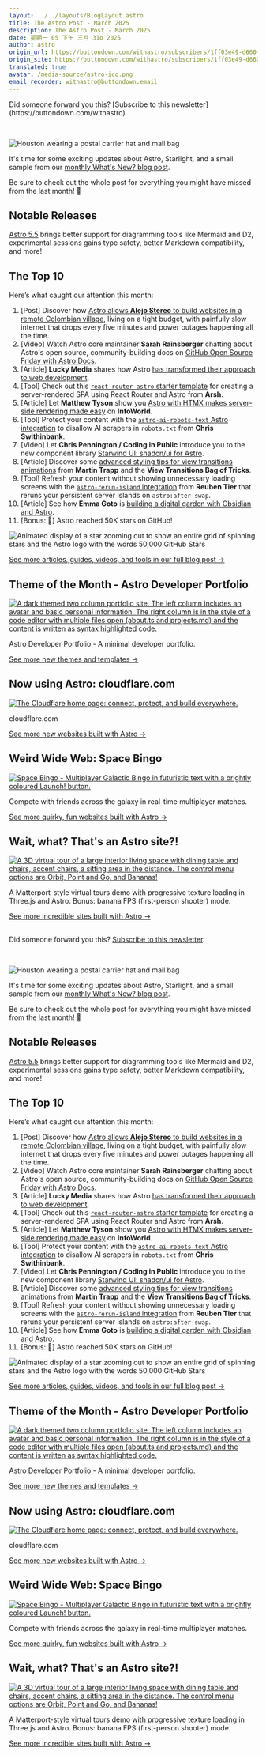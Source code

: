 ```yaml
---
layout: ../../layouts/BlogLayout.astro
title: The Astro Post - March 2025
description: The Astro Post - March 2025
date: 星期一 05 下午 三月 31o 2025
author: astro
origin_url: https://buttondown.com/withastro/subscribers/1ff03e49-d660-4176-b262-10aa6ed7fd70/archive/the-astro-post-march-2025
origin_site: https://buttondown.com/withastro/subscribers/1ff03e49-d660-4176-b262-10aa6ed7fd70/archive/the-astro-post-march-2025
translated: true
avatar: /media-source/astro-ico.png
email_recorder: withastro@buttondown.email
---
```



<Reference client:only="react" title="The Astro Post - March 2025" url="https://buttondown.com/withastro/subscribers/1ff03e49-d660-4176-b262-10aa6ed7fd70/archive/the-astro-post-march-2025" />

<Detail client:only="react">
	Did someone forward you this? [Subscribe to this newsletter](https://buttondown.com/withastro).

‌​‍‎‏﻿ ‌​‍‎‏﻿ ‌​‍‎‏﻿ ‌​‍‎‏﻿ ‌​‍‎‏﻿ ‌​‍‎‏﻿ ‌​‍‎‏﻿ ‌​‍‎‏﻿ ‌​‍‎‏﻿ ‌​‍‎‏﻿ ‌​‍‎‏﻿ ‌​‍‎‏﻿ ‌​‍‎‏﻿ ‌​‍‎‏﻿ ‌​‍‎‏﻿ ‌​‍‎‏﻿ ‌​‍‎‏﻿ ‌​‍‎‏﻿ ‌​‍‎‏﻿ ‌​‍‎‏﻿ ‌​‍‎‏﻿ ‌​‍‎‏﻿ ‌​‍‎‏﻿ ‌​‍‎‏﻿ ‌​‍‎‏﻿ ‌​‍‎‏﻿ ‌​‍‎‏﻿ ‌​‍‎‏﻿ ‌​‍‎‏﻿ ‌​‍‎‏﻿ ‌​‍‎‏﻿ ‌​‍‎‏﻿ ‌​‍‎‏﻿ ‌​‍‎‏﻿ ‌​‍‎‏﻿ ‌​‍‎‏﻿ ‌​‍‎‏﻿ ‌​‍‎‏﻿ ‌​‍‎‏﻿ ‌​‍‎‏﻿ ‌​‍‎‏﻿ ‌​‍‎‏﻿ ‌​‍‎‏﻿ ‌​‍‎‏﻿ ‌​‍‎‏﻿ ‌​‍‎‏﻿ ‌​‍‎‏﻿ ‌​‍‎‏﻿ ‌​‍‎‏﻿ ‌​‍‎‏﻿ ‌​‍‎‏﻿ ‌​‍‎‏﻿ ‌​‍‎‏﻿ ‌​‍‎‏﻿ ‌​‍‎‏﻿ ‌​‍‎‏﻿ ‌​‍‎‏﻿ ‌​‍‎‏﻿

![Houston wearing a postal carrier hat and mail bag](https://assets.buttondown.email/images/f90b2d6c-7283-474b-b7a8-b423bef2d352.png?w=450)

It's time for some exciting updates about Astro, Starlight, and a small sample from our [monthly What's New? blog post](https://buttondown.com/c/MjNjZDQ2YjQtNzA4Yi00Y2U0LTkzOTMtOTkyNmE5N2ViYTU5fDFmZjAzZTQ5LWQ2NjAtNDE3Ni1iMjYyLTEwYWE2ZWQ3ZmQ3MHxodHRwczovL2FzdHJvLmJ1aWxkL2Jsb2cvd2hhdHMtbmV3LW1hcmNoLTIwMjUvP3V0bV9zb3VyY2U9d2l0aGFzdHJvJnV0bV9tZWRpdW09ZW1haWwmdXRtX2NhbXBhaWduPXRoZS1hc3Ryby1wb3N0LW1hcmNoLTIwMjU).

Be sure to check out the whole post for everything you might have missed from the last month! 🚀

## Notable Releases

[Astro 5.5](https://buttondown.com/c/MjNjZDQ2YjQtNzA4Yi00Y2U0LTkzOTMtOTkyNmE5N2ViYTU5fDFmZjAzZTQ5LWQ2NjAtNDE3Ni1iMjYyLTEwYWE2ZWQ3ZmQ3MHxodHRwczovL2FzdHJvLmJ1aWxkL2Jsb2cvYXN0cm8tNTUwLz91dG1fc291cmNlPXdpdGhhc3RybyZ1dG1fbWVkaXVtPWVtYWlsJnV0bV9jYW1wYWlnbj10aGUtYXN0cm8tcG9zdC1tYXJjaC0yMDI1) brings better support for diagramming tools like Mermaid and D2, experimental sessions gains type safety, better Markdown compatibility, and more!

## The Top 10

Here’s what caught our attention this month:

1.  \[Post\] Discover how [Astro allows **Alejo Stereo** to build websites in a remote Colombian village](https://buttondown.com/c/MjNjZDQ2YjQtNzA4Yi00Y2U0LTkzOTMtOTkyNmE5N2ViYTU5fDFmZjAzZTQ5LWQ2NjAtNDE3Ni1iMjYyLTEwYWE2ZWQ3ZmQ3MHxodHRwczovL3d3dy5saW5rZWRpbi5jb20vZmVlZC91cGRhdGUvdXJuOmxpOmFjdGl2aXR5OjczMDM4MDQxMTM2NjQ3ODY0MzQvP3V0bV9zb3VyY2U9d2l0aGFzdHJvJnV0bV9tZWRpdW09ZW1haWwmdXRtX2NhbXBhaWduPXRoZS1hc3Ryby1wb3N0LW1hcmNoLTIwMjU), living on a tight budget, with painfully slow internet that drops every five minutes and power outages happening all the time.
2.  \[Video\] Watch Astro core maintainer **Sarah Rainsberger** chatting about Astro's open source, community-building docs on [GitHub Open Source Friday with Astro Docs](https://buttondown.com/c/MjNjZDQ2YjQtNzA4Yi00Y2U0LTkzOTMtOTkyNmE5N2ViYTU5fDFmZjAzZTQ5LWQ2NjAtNDE3Ni1iMjYyLTEwYWE2ZWQ3ZmQ3MHxodHRwczovL3d3dy55b3V0dWJlLmNvbS93YXRjaD92PTNjSmdYZnk1UG1nJnV0bV9zb3VyY2U9d2l0aGFzdHJvJnV0bV9tZWRpdW09ZW1haWwmdXRtX2NhbXBhaWduPXRoZS1hc3Ryby1wb3N0LW1hcmNoLTIwMjU).
3.  \[Article\] **Lucky Media** shares how Astro [has transformed their approach to web development](https://buttondown.com/c/MjNjZDQ2YjQtNzA4Yi00Y2U0LTkzOTMtOTkyNmE5N2ViYTU5fDFmZjAzZTQ5LWQ2NjAtNDE3Ni1iMjYyLTEwYWE2ZWQ3ZmQ3MHxodHRwczovL3d3dy5sdWNreW1lZGlhLmRldi9ibG9nL3doeS1kby13ZS11c2UtYXN0cm8/dXRtX3NvdXJjZT13aXRoYXN0cm8mdXRtX21lZGl1bT1lbWFpbCZ1dG1fY2FtcGFpZ249dGhlLWFzdHJvLXBvc3QtbWFyY2gtMjAyNQ).
4.  \[Tool\] Check out this [`react-router-astro` starter template](https://buttondown.com/c/MjNjZDQ2YjQtNzA4Yi00Y2U0LTkzOTMtOTkyNmE5N2ViYTU5fDFmZjAzZTQ5LWQ2NjAtNDE3Ni1iMjYyLTEwYWE2ZWQ3ZmQ3MHxodHRwczovL2dpdGh1Yi5jb20vbGlsbmFzeS9yZWFjdC1yb3V0ZXItYXN0cm8/dXRtX3NvdXJjZT13aXRoYXN0cm8mdXRtX21lZGl1bT1lbWFpbCZ1dG1fY2FtcGFpZ249dGhlLWFzdHJvLXBvc3QtbWFyY2gtMjAyNQ) for creating a server-rendered SPA using React Router and Astro from **Arsh**.
5.  \[Article\] Let **Matthew Tyson** show you [Astro with HTMX makes server-side rendering made easy](https://buttondown.com/c/MjNjZDQ2YjQtNzA4Yi00Y2U0LTkzOTMtOTkyNmE5N2ViYTU5fDFmZjAzZTQ5LWQ2NjAtNDE3Ni1iMjYyLTEwYWE2ZWQ3ZmQ3MHxodHRwczovL3d3dy5pbmZvd29ybGQuY29tL2FydGljbGUvMzg0NzEzMS9hc3Ryby13aXRoLWh0bXgtc2VydmVyLXNpZGUtcmVuZGVyaW5nLW1hZGUtZWFzeS5odG1sP3V0bV9zb3VyY2U9d2l0aGFzdHJvJnV0bV9tZWRpdW09ZW1haWwmdXRtX2NhbXBhaWduPXRoZS1hc3Ryby1wb3N0LW1hcmNoLTIwMjU) on **InfoWorld**.
6.  \[Tool\] Protect your content with the [`astro-ai-robots-text` Astro integration](https://buttondown.com/c/MjNjZDQ2YjQtNzA4Yi00Y2U0LTkzOTMtOTkyNmE5N2ViYTU5fDFmZjAzZTQ5LWQ2NjAtNDE3Ni1iMjYyLTEwYWE2ZWQ3ZmQ3MHxodHRwczovL2RlbHVjaXMuZ2l0aHViLmlvL2FzdHJvLWFpLXJvYm90cy10eHQvP3V0bV9zb3VyY2U9d2l0aGFzdHJvJnV0bV9tZWRpdW09ZW1haWwmdXRtX2NhbXBhaWduPXRoZS1hc3Ryby1wb3N0LW1hcmNoLTIwMjU) to disallow AI scrapers in `robots.txt` from **Chris Swithinbank**.
7.  \[Video\] Let **Chris Pennington / Coding in Public** introduce you to the new component library [Starwind UI: shadcn/ui for Astro](https://buttondown.com/c/MjNjZDQ2YjQtNzA4Yi00Y2U0LTkzOTMtOTkyNmE5N2ViYTU5fDFmZjAzZTQ5LWQ2NjAtNDE3Ni1iMjYyLTEwYWE2ZWQ3ZmQ3MHxodHRwczovL3d3dy55b3V0dWJlLmNvbS93YXRjaD92PVdVTkd2MHVKUEJRJnV0bV9zb3VyY2U9d2l0aGFzdHJvJnV0bV9tZWRpdW09ZW1haWwmdXRtX2NhbXBhaWduPXRoZS1hc3Ryby1wb3N0LW1hcmNoLTIwMjU).
8.  \[Article\] Discover some [advanced styling tips for view transitions animations](https://buttondown.com/c/MjNjZDQ2YjQtNzA4Yi00Y2U0LTkzOTMtOTkyNmE5N2ViYTU5fDFmZjAzZTQ5LWQ2NjAtNDE3Ni1iMjYyLTEwYWE2ZWQ3ZmQ3MHxodHRwczovL2V2ZW50cy0zYmcucGFnZXMuZGV2L2pvdHRlci9zdHlsaW5nLz91dG1fc291cmNlPXdpdGhhc3RybyZ1dG1fbWVkaXVtPWVtYWlsJnV0bV9jYW1wYWlnbj10aGUtYXN0cm8tcG9zdC1tYXJjaC0yMDI1) from **Martin Trapp** and the **View Transitions Bag of Tricks**.
9.  \[Tool\] Refresh your content without showing unnecessary loading screens with the [`astro-rerun-island` integration](https://buttondown.com/c/MjNjZDQ2YjQtNzA4Yi00Y2U0LTkzOTMtOTkyNmE5N2ViYTU5fDFmZjAzZTQ5LWQ2NjAtNDE3Ni1iMjYyLTEwYWE2ZWQ3ZmQ3MHxodHRwczovL2dpdGh1Yi5jb20vVGhlT3R0ZXJsb3JkL2FzdHJvLXJlcnVuLWlzbGFuZD91dG1fc291cmNlPXdpdGhhc3RybyZ1dG1fbWVkaXVtPWVtYWlsJnV0bV9jYW1wYWlnbj10aGUtYXN0cm8tcG9zdC1tYXJjaC0yMDI1) from **Reuben Tier** that reruns your persistent server islands on `astro:after-swap`.
10.  \[Article\] See how **Emma Goto** is [building a digital garden with Obsidian and Astro](https://buttondown.com/c/MjNjZDQ2YjQtNzA4Yi00Y2U0LTkzOTMtOTkyNmE5N2ViYTU5fDFmZjAzZTQ5LWQ2NjAtNDE3Ni1iMjYyLTEwYWE2ZWQ3ZmQ3MHxodHRwczovL3d3dy5lbWdvdG8uY29tL29ic2lkaWFuLWRpZ2l0YWwtZ2FyZGVuLz91dG1fc291cmNlPXdpdGhhc3RybyZ1dG1fbWVkaXVtPWVtYWlsJnV0bV9jYW1wYWlnbj10aGUtYXN0cm8tcG9zdC1tYXJjaC0yMDI1).
11.  \[Bonus: 📰\] Astro reached 50K stars on GitHub!

![Animated display of a star zooming out to show an entire grid of spinning stars and the Astro logo with the words 50,000 GitHub Stars](https://lh3.googleusercontent.com/pw/AP1GczPSvI9T8DjIdfEs0uGELJs7Q0YehtMkVf3bXyTmOFcBav1TXlfNWM_IlHJ0y6nZ_6jADhJIZoSEpVzxzroIRWN2DCCEyryiPLce60CEyXOl-pngEnfJ5kL7qlGnzK0VADo6AYJcWMmiF249EUb_wjB_UYw=w450-h450-s-no-gm?authuser=0)

[See more articles, guides, videos, and tools in our full blog post →](https://buttondown.com/c/MjNjZDQ2YjQtNzA4Yi00Y2U0LTkzOTMtOTkyNmE5N2ViYTU5fDFmZjAzZTQ5LWQ2NjAtNDE3Ni1iMjYyLTEwYWE2ZWQ3ZmQ3MHxodHRwczovL2FzdHJvLmJ1aWxkL2Jsb2cvd2hhdHMtbmV3LW1hcmNoLTIwMjUvP3V0bV9zb3VyY2U9d2l0aGFzdHJvJnV0bV9tZWRpdW09ZW1haWwmdXRtX2NhbXBhaWduPXRoZS1hc3Ryby1wb3N0LW1hcmNoLTIwMjUjY29udGVudA)

## Theme of the Month - Astro Developer Portfolio

[![A dark themed two column portfolio site. The left column includes an avatar and basic personal information. The right column is in the style of a code editor with multiple files open (about.ts and projects.md) and the content is written as syntax highlighted code.](https://astro.build/_image?href=https%3A%2F%2Fstorage.googleapis.com%2Fdev-portal-bucket%2F3t2m9e8q4pcqpi5leh3glzu2fr29wbff1ah7bo.webp&w=1600&h=900&f=webp&?w=960&fit=max)](https://buttondown.com/c/MjNjZDQ2YjQtNzA4Yi00Y2U0LTkzOTMtOTkyNmE5N2ViYTU5fDFmZjAzZTQ5LWQ2NjAtNDE3Ni1iMjYyLTEwYWE2ZWQ3ZmQ3MHxodHRwczovL2FzdHJvLmJ1aWxkL3RoZW1lcy9kZXRhaWxzL2FzdHJvLWRldmVsb3Blci1wb3J0Zm9saW8tdGVtcGxhdGUvP3V0bV9zb3VyY2U9d2l0aGFzdHJvJnV0bV9tZWRpdW09ZW1haWwmdXRtX2NhbXBhaWduPXRoZS1hc3Ryby1wb3N0LW1hcmNoLTIwMjU)

Astro Developer Portfolio - A minimal developer portfolio.

[See more new themes and templates →](https://buttondown.com/c/MjNjZDQ2YjQtNzA4Yi00Y2U0LTkzOTMtOTkyNmE5N2ViYTU5fDFmZjAzZTQ5LWQ2NjAtNDE3Ni1iMjYyLTEwYWE2ZWQ3ZmQ3MHxodHRwczovL2FzdHJvLmJ1aWxkL2Jsb2cvd2hhdHMtbmV3LW1hcmNoLTIwMjUvP3V0bV9zb3VyY2U9d2l0aGFzdHJvJnV0bV9tZWRpdW09ZW1haWwmdXRtX2NhbXBhaWduPXRoZS1hc3Ryby1wb3N0LW1hcmNoLTIwMjUjdGhlbWVzLS10ZW1wbGF0ZXM)

## Now using Astro: cloudflare.com

[![The Cloudflare home page: connect, protect, and build everywhere.](https://astro.build/_astro/cloudflare.com.D4uyaBsT_Z1HYyGC.webp?w=960&fit=max)](https://buttondown.com/c/MjNjZDQ2YjQtNzA4Yi00Y2U0LTkzOTMtOTkyNmE5N2ViYTU5fDFmZjAzZTQ5LWQ2NjAtNDE3Ni1iMjYyLTEwYWE2ZWQ3ZmQ3MHxodHRwczovL2Nsb3VkZmxhcmUuY29tLz91dG1fc291cmNlPXdpdGhhc3RybyZ1dG1fbWVkaXVtPWVtYWlsJnV0bV9jYW1wYWlnbj10aGUtYXN0cm8tcG9zdC1tYXJjaC0yMDI1)

cloudflare.com

[See more new websites built with Astro →](https://buttondown.com/c/MjNjZDQ2YjQtNzA4Yi00Y2U0LTkzOTMtOTkyNmE5N2ViYTU5fDFmZjAzZTQ5LWQ2NjAtNDE3Ni1iMjYyLTEwYWE2ZWQ3ZmQ3MHxodHRwczovL2FzdHJvLmJ1aWxkL2Jsb2cvd2hhdHMtbmV3LW1hcmNoLTIwMjUvP3V0bV9zb3VyY2U9d2l0aGFzdHJvJnV0bV9tZWRpdW09ZW1haWwmdXRtX2NhbXBhaWduPXRoZS1hc3Ryby1wb3N0LW1hcmNoLTIwMjUjYXN0cm8tYWRvcHRlcnM)

## Weird Wide Web: Space Bingo

[![Space Bingo - Multiplayer Galactic Bingo in futuristic text with a brightly coloured Launch! button.](https://astro.build/_astro/artechfuz3d.itch.io_space-bingo.CjQ-yHHy_2er6SX.webp?w=960&fit=max)](https://buttondown.com/c/MjNjZDQ2YjQtNzA4Yi00Y2U0LTkzOTMtOTkyNmE5N2ViYTU5fDFmZjAzZTQ5LWQ2NjAtNDE3Ni1iMjYyLTEwYWE2ZWQ3ZmQ3MHxodHRwczovL2FydGVjaGZ1ejNkLml0Y2guaW8vc3BhY2UtYmluZ28/dXRtX3NvdXJjZT13aXRoYXN0cm8mdXRtX21lZGl1bT1lbWFpbCZ1dG1fY2FtcGFpZ249dGhlLWFzdHJvLXBvc3QtbWFyY2gtMjAyNQ)

Compete with friends across the galaxy in real-time multiplayer matches.

[See more quirky, fun websites built with Astro →](https://buttondown.com/c/MjNjZDQ2YjQtNzA4Yi00Y2U0LTkzOTMtOTkyNmE5N2ViYTU5fDFmZjAzZTQ5LWQ2NjAtNDE3Ni1iMjYyLTEwYWE2ZWQ3ZmQ3MHxodHRwczovL2FzdHJvLmJ1aWxkL2Jsb2cvd2hhdHMtbmV3LW1hcmNoLTIwMjUvP3V0bV9zb3VyY2U9d2l0aGFzdHJvJnV0bV9tZWRpdW09ZW1haWwmdXRtX2NhbXBhaWduPXRoZS1hc3Ryby1wb3N0LW1hcmNoLTIwMjUjd2VpcmQtd2lkZS13ZWI)

## Wait, what? That's an Astro site?!

[![A 3D virtual tour of a large interior living space with dining table and chairs, accent chairs, a sitting area in the distance. The control menu options are Orbit, Point and Go, and Bananas!](https://astro.build/_astro/vr-interior.oaksun.studio.-eQzhJ_J_alfAR.webp?w=960&fit=max)](https://buttondown.com/c/MjNjZDQ2YjQtNzA4Yi00Y2U0LTkzOTMtOTkyNmE5N2ViYTU5fDFmZjAzZTQ5LWQ2NjAtNDE3Ni1iMjYyLTEwYWE2ZWQ3ZmQ3MHxodHRwczovL3ZyLWludGVyaW9yLm9ha3N1bi5zdHVkaW8vP3V0bV9zb3VyY2U9d2l0aGFzdHJvJnV0bV9tZWRpdW09ZW1haWwmdXRtX2NhbXBhaWduPXRoZS1hc3Ryby1wb3N0LW1hcmNoLTIwMjU)

A Matterport-style virtual tours demo with progressive texture loading in Three.js and Astro. Bonus: banana FPS (first-person shooter) mode.

[See more incredible sites built with Astro →](https://buttondown.com/c/MjNjZDQ2YjQtNzA4Yi00Y2U0LTkzOTMtOTkyNmE5N2ViYTU5fDFmZjAzZTQ5LWQ2NjAtNDE3Ni1iMjYyLTEwYWE2ZWQ3ZmQ3MHxodHRwczovL2FzdHJvLmJ1aWxkL2Jsb2cvd2hhdHMtbmV3LW1hcmNoLTIwMjUvP3V0bV9zb3VyY2U9d2l0aGFzdHJvJnV0bV9tZWRpdW09ZW1haWwmdXRtX2NhbXBhaWduPXRoZS1hc3Ryby1wb3N0LW1hcmNoLTIwMjUjd2VpcmQtd2lkZS13ZWI)

## 
</Detail>

Did someone forward you this? [Subscribe to this newsletter](https://buttondown.com/withastro).

‌​‍‎‏﻿ ‌​‍‎‏﻿ ‌​‍‎‏﻿ ‌​‍‎‏﻿ ‌​‍‎‏﻿ ‌​‍‎‏﻿ ‌​‍‎‏﻿ ‌​‍‎‏﻿ ‌​‍‎‏﻿ ‌​‍‎‏﻿ ‌​‍‎‏﻿ ‌​‍‎‏﻿ ‌​‍‎‏﻿ ‌​‍‎‏﻿ ‌​‍‎‏﻿ ‌​‍‎‏﻿ ‌​‍‎‏﻿ ‌​‍‎‏﻿ ‌​‍‎‏﻿ ‌​‍‎‏﻿ ‌​‍‎‏﻿ ‌​‍‎‏﻿ ‌​‍‎‏﻿ ‌​‍‎‏﻿ ‌​‍‎‏﻿ ‌​‍‎‏﻿ ‌​‍‎‏﻿ ‌​‍‎‏﻿ ‌​‍‎‏﻿ ‌​‍‎‏﻿ ‌​‍‎‏﻿ ‌​‍‎‏﻿ ‌​‍‎‏﻿ ‌​‍‎‏﻿ ‌​‍‎‏﻿ ‌​‍‎‏﻿ ‌​‍‎‏﻿ ‌​‍‎‏﻿ ‌​‍‎‏﻿ ‌​‍‎‏﻿ ‌​‍‎‏﻿ ‌​‍‎‏﻿ ‌​‍‎‏﻿ ‌​‍‎‏﻿ ‌​‍‎‏﻿ ‌​‍‎‏﻿ ‌​‍‎‏﻿ ‌​‍‎‏﻿ ‌​‍‎‏﻿ ‌​‍‎‏﻿ ‌​‍‎‏﻿ ‌​‍‎‏﻿ ‌​‍‎‏﻿ ‌​‍‎‏﻿ ‌​‍‎‏﻿ ‌​‍‎‏﻿ ‌​‍‎‏﻿ ‌​‍‎‏﻿

![Houston wearing a postal carrier hat and mail bag](https://assets.buttondown.email/images/f90b2d6c-7283-474b-b7a8-b423bef2d352.png?w=450)

It's time for some exciting updates about Astro, Starlight, and a small sample from our [monthly What's New? blog post](https://buttondown.com/c/MjNjZDQ2YjQtNzA4Yi00Y2U0LTkzOTMtOTkyNmE5N2ViYTU5fDFmZjAzZTQ5LWQ2NjAtNDE3Ni1iMjYyLTEwYWE2ZWQ3ZmQ3MHxodHRwczovL2FzdHJvLmJ1aWxkL2Jsb2cvd2hhdHMtbmV3LW1hcmNoLTIwMjUvP3V0bV9zb3VyY2U9d2l0aGFzdHJvJnV0bV9tZWRpdW09ZW1haWwmdXRtX2NhbXBhaWduPXRoZS1hc3Ryby1wb3N0LW1hcmNoLTIwMjU).

Be sure to check out the whole post for everything you might have missed from the last month! 🚀

## Notable Releases

[Astro 5.5](https://buttondown.com/c/MjNjZDQ2YjQtNzA4Yi00Y2U0LTkzOTMtOTkyNmE5N2ViYTU5fDFmZjAzZTQ5LWQ2NjAtNDE3Ni1iMjYyLTEwYWE2ZWQ3ZmQ3MHxodHRwczovL2FzdHJvLmJ1aWxkL2Jsb2cvYXN0cm8tNTUwLz91dG1fc291cmNlPXdpdGhhc3RybyZ1dG1fbWVkaXVtPWVtYWlsJnV0bV9jYW1wYWlnbj10aGUtYXN0cm8tcG9zdC1tYXJjaC0yMDI1) brings better support for diagramming tools like Mermaid and D2, experimental sessions gains type safety, better Markdown compatibility, and more!

## The Top 10

Here’s what caught our attention this month:

1. \[Post] Discover how [Astro allows **Alejo Stereo** to build websites in a remote Colombian village](https://buttondown.com/c/MjNjZDQ2YjQtNzA4Yi00Y2U0LTkzOTMtOTkyNmE5N2ViYTU5fDFmZjAzZTQ5LWQ2NjAtNDE3Ni1iMjYyLTEwYWE2ZWQ3ZmQ3MHxodHRwczovL3d3dy5saW5rZWRpbi5jb20vZmVlZC91cGRhdGUvdXJuOmxpOmFjdGl2aXR5OjczMDM4MDQxMTM2NjQ3ODY0MzQvP3V0bV9zb3VyY2U9d2l0aGFzdHJvJnV0bV9tZWRpdW09ZW1haWwmdXRtX2NhbXBhaWduPXRoZS1hc3Ryby1wb3N0LW1hcmNoLTIwMjU), living on a tight budget, with painfully slow internet that drops every five minutes and power outages happening all the time.
2. \[Video] Watch Astro core maintainer **Sarah Rainsberger** chatting about Astro's open source, community-building docs on [GitHub Open Source Friday with Astro Docs](https://buttondown.com/c/MjNjZDQ2YjQtNzA4Yi00Y2U0LTkzOTMtOTkyNmE5N2ViYTU5fDFmZjAzZTQ5LWQ2NjAtNDE3Ni1iMjYyLTEwYWE2ZWQ3ZmQ3MHxodHRwczovL3d3dy55b3V0dWJlLmNvbS93YXRjaD92PTNjSmdYZnk1UG1nJnV0bV9zb3VyY2U9d2l0aGFzdHJvJnV0bV9tZWRpdW09ZW1haWwmdXRtX2NhbXBhaWduPXRoZS1hc3Ryby1wb3N0LW1hcmNoLTIwMjU).
3. \[Article] **Lucky Media** shares how Astro [has transformed their approach to web development](https://buttondown.com/c/MjNjZDQ2YjQtNzA4Yi00Y2U0LTkzOTMtOTkyNmE5N2ViYTU5fDFmZjAzZTQ5LWQ2NjAtNDE3Ni1iMjYyLTEwYWE2ZWQ3ZmQ3MHxodHRwczovL3d3dy5sdWNreW1lZGlhLmRldi9ibG9nL3doeS1kby13ZS11c2UtYXN0cm8/dXRtX3NvdXJjZT13aXRoYXN0cm8mdXRtX21lZGl1bT1lbWFpbCZ1dG1fY2FtcGFpZ249dGhlLWFzdHJvLXBvc3QtbWFyY2gtMjAyNQ).
4. \[Tool] Check out this [`react-router-astro` starter template](https://buttondown.com/c/MjNjZDQ2YjQtNzA4Yi00Y2U0LTkzOTMtOTkyNmE5N2ViYTU5fDFmZjAzZTQ5LWQ2NjAtNDE3Ni1iMjYyLTEwYWE2ZWQ3ZmQ3MHxodHRwczovL2dpdGh1Yi5jb20vbGlsbmFzeS9yZWFjdC1yb3V0ZXItYXN0cm8/dXRtX3NvdXJjZT13aXRoYXN0cm8mdXRtX21lZGl1bT1lbWFpbCZ1dG1fY2FtcGFpZ249dGhlLWFzdHJvLXBvc3QtbWFyY2gtMjAyNQ) for creating a server-rendered SPA using React Router and Astro from **Arsh**.
5. \[Article] Let **Matthew Tyson** show you [Astro with HTMX makes server-side rendering made easy](https://buttondown.com/c/MjNjZDQ2YjQtNzA4Yi00Y2U0LTkzOTMtOTkyNmE5N2ViYTU5fDFmZjAzZTQ5LWQ2NjAtNDE3Ni1iMjYyLTEwYWE2ZWQ3ZmQ3MHxodHRwczovL3d3dy5pbmZvd29ybGQuY29tL2FydGljbGUvMzg0NzEzMS9hc3Ryby13aXRoLWh0bXgtc2VydmVyLXNpZGUtcmVuZGVyaW5nLW1hZGUtZWFzeS5odG1sP3V0bV9zb3VyY2U9d2l0aGFzdHJvJnV0bV9tZWRpdW09ZW1haWwmdXRtX2NhbXBhaWduPXRoZS1hc3Ryby1wb3N0LW1hcmNoLTIwMjU) on **InfoWorld**.
6. \[Tool] Protect your content with the [`astro-ai-robots-text` Astro integration](https://buttondown.com/c/MjNjZDQ2YjQtNzA4Yi00Y2U0LTkzOTMtOTkyNmE5N2ViYTU5fDFmZjAzZTQ5LWQ2NjAtNDE3Ni1iMjYyLTEwYWE2ZWQ3ZmQ3MHxodHRwczovL2RlbHVjaXMuZ2l0aHViLmlvL2FzdHJvLWFpLXJvYm90cy10eHQvP3V0bV9zb3VyY2U9d2l0aGFzdHJvJnV0bV9tZWRpdW09ZW1haWwmdXRtX2NhbXBhaWduPXRoZS1hc3Ryby1wb3N0LW1hcmNoLTIwMjU) to disallow AI scrapers in `robots.txt` from **Chris Swithinbank**.
7. \[Video] Let **Chris Pennington / Coding in Public** introduce you to the new component library [Starwind UI: shadcn/ui for Astro](https://buttondown.com/c/MjNjZDQ2YjQtNzA4Yi00Y2U0LTkzOTMtOTkyNmE5N2ViYTU5fDFmZjAzZTQ5LWQ2NjAtNDE3Ni1iMjYyLTEwYWE2ZWQ3ZmQ3MHxodHRwczovL3d3dy55b3V0dWJlLmNvbS93YXRjaD92PVdVTkd2MHVKUEJRJnV0bV9zb3VyY2U9d2l0aGFzdHJvJnV0bV9tZWRpdW09ZW1haWwmdXRtX2NhbXBhaWduPXRoZS1hc3Ryby1wb3N0LW1hcmNoLTIwMjU).
8. \[Article] Discover some [advanced styling tips for view transitions animations](https://buttondown.com/c/MjNjZDQ2YjQtNzA4Yi00Y2U0LTkzOTMtOTkyNmE5N2ViYTU5fDFmZjAzZTQ5LWQ2NjAtNDE3Ni1iMjYyLTEwYWE2ZWQ3ZmQ3MHxodHRwczovL2V2ZW50cy0zYmcucGFnZXMuZGV2L2pvdHRlci9zdHlsaW5nLz91dG1fc291cmNlPXdpdGhhc3RybyZ1dG1fbWVkaXVtPWVtYWlsJnV0bV9jYW1wYWlnbj10aGUtYXN0cm8tcG9zdC1tYXJjaC0yMDI1) from **Martin Trapp** and the **View Transitions Bag of Tricks**.
9. \[Tool] Refresh your content without showing unnecessary loading screens with the [`astro-rerun-island` integration](https://buttondown.com/c/MjNjZDQ2YjQtNzA4Yi00Y2U0LTkzOTMtOTkyNmE5N2ViYTU5fDFmZjAzZTQ5LWQ2NjAtNDE3Ni1iMjYyLTEwYWE2ZWQ3ZmQ3MHxodHRwczovL2dpdGh1Yi5jb20vVGhlT3R0ZXJsb3JkL2FzdHJvLXJlcnVuLWlzbGFuZD91dG1fc291cmNlPXdpdGhhc3RybyZ1dG1fbWVkaXVtPWVtYWlsJnV0bV9jYW1wYWlnbj10aGUtYXN0cm8tcG9zdC1tYXJjaC0yMDI1) from **Reuben Tier** that reruns your persistent server islands on `astro:after-swap`.
10. \[Article] See how **Emma Goto** is [building a digital garden with Obsidian and Astro](https://buttondown.com/c/MjNjZDQ2YjQtNzA4Yi00Y2U0LTkzOTMtOTkyNmE5N2ViYTU5fDFmZjAzZTQ5LWQ2NjAtNDE3Ni1iMjYyLTEwYWE2ZWQ3ZmQ3MHxodHRwczovL3d3dy5lbWdvdG8uY29tL29ic2lkaWFuLWRpZ2l0YWwtZ2FyZGVuLz91dG1fc291cmNlPXdpdGhhc3RybyZ1dG1fbWVkaXVtPWVtYWlsJnV0bV9jYW1wYWlnbj10aGUtYXN0cm8tcG9zdC1tYXJjaC0yMDI1).
11. \[Bonus: 📰] Astro reached 50K stars on GitHub!

![Animated display of a star zooming out to show an entire grid of spinning stars and the Astro logo with the words 50,000 GitHub Stars](https://lh3.googleusercontent.com/pw/AP1GczPSvI9T8DjIdfEs0uGELJs7Q0YehtMkVf3bXyTmOFcBav1TXlfNWM_IlHJ0y6nZ_6jADhJIZoSEpVzxzroIRWN2DCCEyryiPLce60CEyXOl-pngEnfJ5kL7qlGnzK0VADo6AYJcWMmiF249EUb_wjB_UYw=w450-h450-s-no-gm?authuser=0)

[See more articles, guides, videos, and tools in our full blog post →](https://buttondown.com/c/MjNjZDQ2YjQtNzA4Yi00Y2U0LTkzOTMtOTkyNmE5N2ViYTU5fDFmZjAzZTQ5LWQ2NjAtNDE3Ni1iMjYyLTEwYWE2ZWQ3ZmQ3MHxodHRwczovL2FzdHJvLmJ1aWxkL2Jsb2cvd2hhdHMtbmV3LW1hcmNoLTIwMjUvP3V0bV9zb3VyY2U9d2l0aGFzdHJvJnV0bV9tZWRpdW09ZW1haWwmdXRtX2NhbXBhaWduPXRoZS1hc3Ryby1wb3N0LW1hcmNoLTIwMjUjY29udGVudA)

## Theme of the Month - Astro Developer Portfolio

[![A dark themed two column portfolio site. The left column includes an avatar and basic personal information. The right column is in the style of a code editor with multiple files open (about.ts and projects.md) and the content is written as syntax highlighted code.](https://astro.build/_image?href=https%3A%2F%2Fstorage.googleapis.com%2Fdev-portal-bucket%2F3t2m9e8q4pcqpi5leh3glzu2fr29wbff1ah7bo.webp\&w=1600\&h=900\&f=webp&?w=960\&fit=max)](https://buttondown.com/c/MjNjZDQ2YjQtNzA4Yi00Y2U0LTkzOTMtOTkyNmE5N2ViYTU5fDFmZjAzZTQ5LWQ2NjAtNDE3Ni1iMjYyLTEwYWE2ZWQ3ZmQ3MHxodHRwczovL2FzdHJvLmJ1aWxkL3RoZW1lcy9kZXRhaWxzL2FzdHJvLWRldmVsb3Blci1wb3J0Zm9saW8tdGVtcGxhdGUvP3V0bV9zb3VyY2U9d2l0aGFzdHJvJnV0bV9tZWRpdW09ZW1haWwmdXRtX2NhbXBhaWduPXRoZS1hc3Ryby1wb3N0LW1hcmNoLTIwMjU)

Astro Developer Portfolio - A minimal developer portfolio.

[See more new themes and templates →](https://buttondown.com/c/MjNjZDQ2YjQtNzA4Yi00Y2U0LTkzOTMtOTkyNmE5N2ViYTU5fDFmZjAzZTQ5LWQ2NjAtNDE3Ni1iMjYyLTEwYWE2ZWQ3ZmQ3MHxodHRwczovL2FzdHJvLmJ1aWxkL2Jsb2cvd2hhdHMtbmV3LW1hcmNoLTIwMjUvP3V0bV9zb3VyY2U9d2l0aGFzdHJvJnV0bV9tZWRpdW09ZW1haWwmdXRtX2NhbXBhaWduPXRoZS1hc3Ryby1wb3N0LW1hcmNoLTIwMjUjdGhlbWVzLS10ZW1wbGF0ZXM)

## Now using Astro: cloudflare.com

[![The Cloudflare home page: connect, protect, and build everywhere.](https://astro.build/_astro/cloudflare.com.D4uyaBsT_Z1HYyGC.webp?w=960\&fit=max)](https://buttondown.com/c/MjNjZDQ2YjQtNzA4Yi00Y2U0LTkzOTMtOTkyNmE5N2ViYTU5fDFmZjAzZTQ5LWQ2NjAtNDE3Ni1iMjYyLTEwYWE2ZWQ3ZmQ3MHxodHRwczovL2Nsb3VkZmxhcmUuY29tLz91dG1fc291cmNlPXdpdGhhc3RybyZ1dG1fbWVkaXVtPWVtYWlsJnV0bV9jYW1wYWlnbj10aGUtYXN0cm8tcG9zdC1tYXJjaC0yMDI1)

cloudflare.com

[See more new websites built with Astro →](https://buttondown.com/c/MjNjZDQ2YjQtNzA4Yi00Y2U0LTkzOTMtOTkyNmE5N2ViYTU5fDFmZjAzZTQ5LWQ2NjAtNDE3Ni1iMjYyLTEwYWE2ZWQ3ZmQ3MHxodHRwczovL2FzdHJvLmJ1aWxkL2Jsb2cvd2hhdHMtbmV3LW1hcmNoLTIwMjUvP3V0bV9zb3VyY2U9d2l0aGFzdHJvJnV0bV9tZWRpdW09ZW1haWwmdXRtX2NhbXBhaWduPXRoZS1hc3Ryby1wb3N0LW1hcmNoLTIwMjUjYXN0cm8tYWRvcHRlcnM)

## Weird Wide Web: Space Bingo

[![Space Bingo - Multiplayer Galactic Bingo in futuristic text with a brightly coloured Launch! button.](https://astro.build/_astro/artechfuz3d.itch.io_space-bingo.CjQ-yHHy_2er6SX.webp?w=960\&fit=max)](https://buttondown.com/c/MjNjZDQ2YjQtNzA4Yi00Y2U0LTkzOTMtOTkyNmE5N2ViYTU5fDFmZjAzZTQ5LWQ2NjAtNDE3Ni1iMjYyLTEwYWE2ZWQ3ZmQ3MHxodHRwczovL2FydGVjaGZ1ejNkLml0Y2guaW8vc3BhY2UtYmluZ28/dXRtX3NvdXJjZT13aXRoYXN0cm8mdXRtX21lZGl1bT1lbWFpbCZ1dG1fY2FtcGFpZ249dGhlLWFzdHJvLXBvc3QtbWFyY2gtMjAyNQ)

Compete with friends across the galaxy in real-time multiplayer matches.

[See more quirky, fun websites built with Astro →](https://buttondown.com/c/MjNjZDQ2YjQtNzA4Yi00Y2U0LTkzOTMtOTkyNmE5N2ViYTU5fDFmZjAzZTQ5LWQ2NjAtNDE3Ni1iMjYyLTEwYWE2ZWQ3ZmQ3MHxodHRwczovL2FzdHJvLmJ1aWxkL2Jsb2cvd2hhdHMtbmV3LW1hcmNoLTIwMjUvP3V0bV9zb3VyY2U9d2l0aGFzdHJvJnV0bV9tZWRpdW09ZW1haWwmdXRtX2NhbXBhaWduPXRoZS1hc3Ryby1wb3N0LW1hcmNoLTIwMjUjd2VpcmQtd2lkZS13ZWI)

## Wait, what? That's an Astro site?!

[![A 3D virtual tour of a large interior living space with dining table and chairs, accent chairs, a sitting area in the distance. The control menu options are Orbit, Point and Go, and Bananas!](https://astro.build/_astro/vr-interior.oaksun.studio.-eQzhJ_J_alfAR.webp?w=960\&fit=max)](https://buttondown.com/c/MjNjZDQ2YjQtNzA4Yi00Y2U0LTkzOTMtOTkyNmE5N2ViYTU5fDFmZjAzZTQ5LWQ2NjAtNDE3Ni1iMjYyLTEwYWE2ZWQ3ZmQ3MHxodHRwczovL3ZyLWludGVyaW9yLm9ha3N1bi5zdHVkaW8vP3V0bV9zb3VyY2U9d2l0aGFzdHJvJnV0bV9tZWRpdW09ZW1haWwmdXRtX2NhbXBhaWduPXRoZS1hc3Ryby1wb3N0LW1hcmNoLTIwMjU)

A Matterport-style virtual tours demo with progressive texture loading in Three.js and Astro. Bonus: banana FPS (first-person shooter) mode.

[See more incredible sites built with Astro →](https://buttondown.com/c/MjNjZDQ2YjQtNzA4Yi00Y2U0LTkzOTMtOTkyNmE5N2ViYTU5fDFmZjAzZTQ5LWQ2NjAtNDE3Ni1iMjYyLTEwYWE2ZWQ3ZmQ3MHxodHRwczovL2FzdHJvLmJ1aWxkL2Jsb2cvd2hhdHMtbmV3LW1hcmNoLTIwMjUvP3V0bV9zb3VyY2U9d2l0aGFzdHJvJnV0bV9tZWRpdW09ZW1haWwmdXRtX2NhbXBhaWduPXRoZS1hc3Ryby1wb3N0LW1hcmNoLTIwMjUjd2VpcmQtd2lkZS13ZWI)

##


